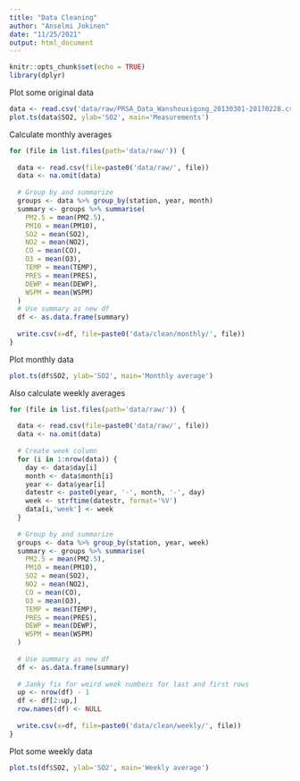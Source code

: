 ```yaml
---
title: "Data Cleaning"
author: "Anselmi Jokinen"
date: "11/25/2021"
output: html_document
---
```


```r
knitr::opts_chunk$set(echo = TRUE)
library(dplyr)
```

Plot some original data

```r
data <- read.csv('data/raw/PRSA_Data_Wanshouxigong_20130301-20170228.csv')
plot.ts(data$SO2, ylab='SO2', main='Measurements')
```

Calculate monthly averages

```r
for (file in list.files(path='data/raw/')) {
  
  data <- read.csv(file=paste0('data/raw/', file))
  data <- na.omit(data)
  
  # Group by and summarize
  groups <- data %>% group_by(station, year, month)
  summary <- groups %>% summarise(
    PM2.5 = mean(PM2.5),
    PM10 = mean(PM10),
    SO2 = mean(SO2),
    NO2 = mean(NO2),
    CO = mean(CO),
    O3 = mean(O3),
    TEMP = mean(TEMP),
    PRES = mean(PRES),
    DEWP = mean(DEWP),
    WSPM = mean(WSPM)
  )
  # Use summary as new df
  df <- as.data.frame(summary)
  
  write.csv(x=df, file=paste0('data/clean/monthly/', file))
}
```

Plot monthly data

```r
plot.ts(df$SO2, ylab='SO2', main='Monthly average')
```

Also calculate weekly averages

```r
for (file in list.files(path='data/raw/')) {
  
  data <- read.csv(file=paste0('data/raw/', file))
  data <- na.omit(data)
  
  # Create week column
  for (i in 1:nrow(data)) {
    day <- data$day[i]
    month <- data$month[i]
    year <- data$year[i]
    datestr <- paste0(year, '-', month, '-', day)
    week <- strftime(datestr, format='%V')
    data[i,'week'] <- week
  }
  
  # Group by and summarize
  groups <- data %>% group_by(station, year, week)
  summary <- groups %>% summarise(
    PM2.5 = mean(PM2.5),
    PM10 = mean(PM10),
    SO2 = mean(SO2),
    NO2 = mean(NO2),
    CO = mean(CO),
    O3 = mean(O3),
    TEMP = mean(TEMP),
    PRES = mean(PRES),
    DEWP = mean(DEWP),
    WSPM = mean(WSPM)
  )
  
  # Use summary as new df
  df <- as.data.frame(summary)
  
  # Janky fix for weird week numbers for last and first rows
  up <- nrow(df) - 1
  df <- df[2:up,]
  row.names(df) <- NULL
  
  write.csv(x=df, file=paste0('data/clean/weekly/', file))
}
```

Plot some weekly data

```r
plot.ts(df$SO2, ylab='SO2', main='Weekly average')
```
